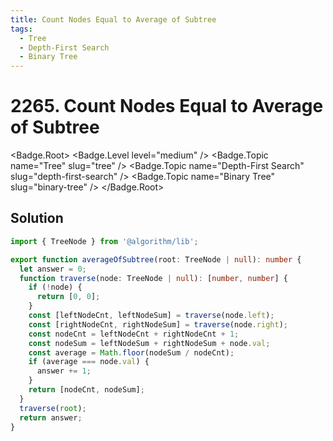 ```yaml
---
title: Count Nodes Equal to Average of Subtree
tags:
  - Tree
  - Depth-First Search
  - Binary Tree
---
```


# 2265. Count Nodes Equal to Average of Subtree

<Badge.Root>
  <Badge.Level level="medium" />
  <Badge.Topic name="Tree" slug="tree" />
  <Badge.Topic name="Depth-First Search" slug="depth-first-search" />
  <Badge.Topic name="Binary Tree" slug="binary-tree" />
</Badge.Root>

## Solution

```typescript filename="solution.ts" copy
import { TreeNode } from '@algorithm/lib';

export function averageOfSubtree(root: TreeNode | null): number {
  let answer = 0;
  function traverse(node: TreeNode | null): [number, number] {
    if (!node) {
      return [0, 0];
    }
    const [leftNodeCnt, leftNodeSum] = traverse(node.left);
    const [rightNodeCnt, rightNodeSum] = traverse(node.right);
    const nodeCnt = leftNodeCnt + rightNodeCnt + 1;
    const nodeSum = leftNodeSum + rightNodeSum + node.val;
    const average = Math.floor(nodeSum / nodeCnt);
    if (average === node.val) {
      answer += 1;
    }
    return [nodeCnt, nodeSum];
  }
  traverse(root);
  return answer;
}
```

<ProblemLink
  codingSite="leetcode"
  href="https://leetcode.com/problems/count-nodes-equal-to-average-of-subtree"
  title="Count Nodes Equal to Average of Subtree"
/>
